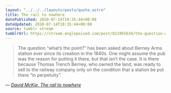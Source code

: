 ```yaml
---
layout: "../../../layouts/posts/quote.astro"
title: The rail to nowhere
datePublished: 2010-07-14T19:35:44+00:00
dateUpdated: 2010-07-14T19:35:44+00:00
source: tumblr stream
tumblrUrl: https://stream.anglepoised.com/post/811955639/the-question-whats-the-point-has-been-asked
---
```


> The question &ldquo;what&rsquo;s the point?&rdquo; has been asked about Berney Arms station ever since its creation in the 1840s. One might assume the pub was the reason for putting it there, but that isn&rsquo;t the case. It is there because Thomas Trench Berney, who owned the land, was ready to sell to the railway company only on the condition that a station be put there &ldquo;in perpetuity&rdquo;.

— <cite>[David McKie, _The rail to nowhere_](https://www.theguardian.com/commentisfree/2010/jul/11/the-strangest-of-railway-stations)</cite>
